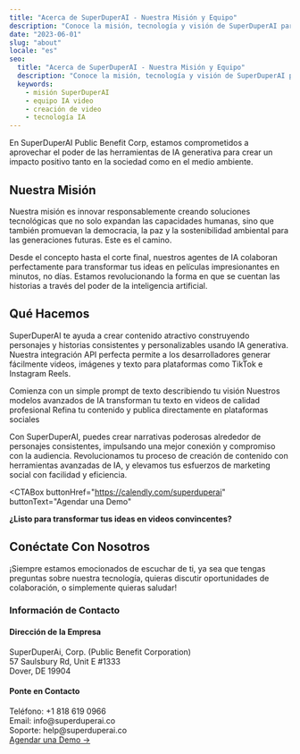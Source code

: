 ```yaml
---
title: "Acerca de SuperDuperAI - Nuestra Misión y Equipo"
description: "Conoce la misión, tecnología y visión de SuperDuperAI para democratizar la creación de videos con IA."
date: "2023-06-01"
slug: "about"
locale: "es"
seo:
  title: "Acerca de SuperDuperAI - Nuestra Misión y Equipo"
  description: "Conoce la misión, tecnología y visión de SuperDuperAI para democratizar la creación de videos con IA."
  keywords:
    - misión SuperDuperAI
    - equipo IA video
    - creación de video
    - tecnología IA
---
```


En SuperDuperAI Public Benefit Corp, estamos comprometidos a aprovechar el poder de las herramientas de IA generativa para crear un impacto positivo tanto en la sociedad como en el medio ambiente.

<FeatureGrid>
  <Feature
    title="Impulsado por la Misión"
    description="Crear tecnología que expanda las capacidades humanas mientras promueve la democracia, la paz y la sostenibilidad."
    icon="star"
  />
  <Feature
    title="Excelencia en IA"
    description="Empujando los límites de lo posible con IA generativa para la creación de videos."
    icon="sparkles"
  />
  <Feature
    title="Enfocado en el Usuario"
    description="Diseñando herramientas intuitivas que hacen la IA accesible para todos, independientemente de la experiencia técnica."
    icon="users"
  />
</FeatureGrid>

## Nuestra Misión

Nuestra misión es innovar responsablemente creando soluciones tecnológicas que no solo expandan las capacidades humanas, sino que también promuevan la democracia, la paz y la sostenibilidad ambiental para las generaciones futuras. Este es el camino.

Desde el concepto hasta el corte final, nuestros agentes de IA colaboran perfectamente para transformar tus ideas en películas impresionantes en minutos, no días. Estamos revolucionando la forma en que se cuentan las historias a través del poder de la inteligencia artificial.

## Qué Hacemos

SuperDuperAI te ayuda a crear contenido atractivo construyendo personajes y historias consistentes y personalizables usando IA generativa. Nuestra integración API perfecta permite a los desarrolladores generar fácilmente videos, imágenes y texto para plataformas como TikTok e Instagram Reels.

<Steps>
  <Step
    number="1"
    title="Escribe Tu Idea"
  >
    Comienza con un simple prompt de texto describiendo tu visión
  </Step>
  <Step
    number="2"
    title="Generación de IA"
  >
    Nuestros modelos avanzados de IA transforman tu texto en videos de calidad
    profesional
  </Step>
  <Step
    number="3"
    title="Personaliza y Comparte"
  >
    Refina tu contenido y publica directamente en plataformas sociales
  </Step>
</Steps>

Con SuperDuperAI, puedes crear narrativas poderosas alrededor de personajes consistentes, impulsando una mejor conexión y compromiso con la audiencia. Revolucionamos tu proceso de creación de contenido con herramientas avanzadas de IA, y elevamos tus esfuerzos de marketing social con facilidad y eficiencia.

<CTABox
  buttonHref="https://calendly.com/superduperai"
  buttonText="Agendar una Demo"
>
  **¿Listo para transformar tus ideas en videos convincentes?**
</CTABox>

## Conéctate Con Nosotros

¡Siempre estamos emocionados de escuchar de ti, ya sea que tengas preguntas sobre nuestra tecnología, quieras discutir oportunidades de colaboración, o simplemente quieras saludar!

### Información de Contacto

<div className="grid grid-cols-1 md:grid-cols-2 gap-6 mt-8 mb-12">
  <div className="bg-card/50 p-6 rounded-lg border border-border/50 hover:border-primary/30 transition-colors">
    <h4 className="text-xl font-semibold mb-3">Dirección de la Empresa</h4>
    <div className="text-muted-foreground">
      SuperDuperAi, Corp. (Public Benefit Corporation)
    </div>
    <div className="text-muted-foreground">57 Saulsbury Rd, Unit E #1333</div>
    <div className="text-muted-foreground">Dover, DE 19904</div>
  </div>

  <div className="bg-card/50 p-6 rounded-lg border border-border/50 hover:border-primary/30 transition-colors">
    <h4 className="text-xl font-semibold mb-3">Ponte en Contacto</h4>
    <div className="text-muted-foreground">Teléfono: +1 818 619 0966</div>
    <div className="text-muted-foreground">Email: info@superduperai.co</div>
    <div className="text-muted-foreground">Soporte: help@superduperai.co</div>
  </div>
</div>

<VideoShowcase />

<div className="mt-4 text-center text-xl font-bold">
  <a
    href="https://calendly.com/superduperai"
    target="_blank"
    rel="noopener noreferrer"
    className="text-primary hover:text-primary/80 transition-colors"
  >
    Agendar una Demo →
  </a>
</div>
